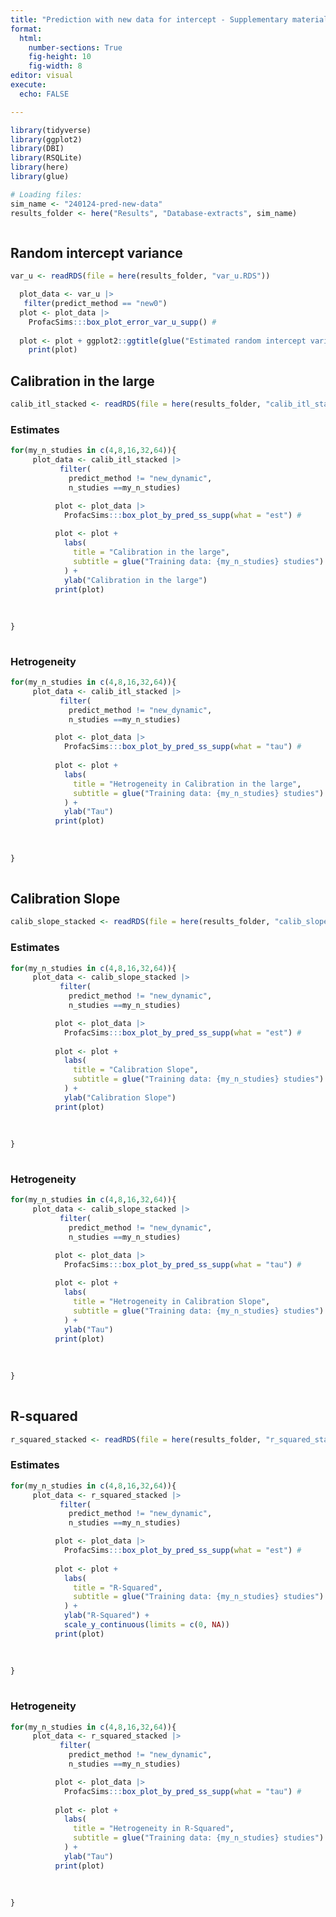 ```yaml
---
title: "Prediction with new data for intercept - Supplementary material"
format: 
  html:
    number-sections: True
    fig-height: 10
    fig-width: 8
editor: visual
execute: 
  echo: FALSE

---
```


```r
library(tidyverse)
library(ggplot2)
library(DBI)
library(RSQLite)
library(here)
library(glue)

# Loading files:
sim_name <- "240124-pred-new-data"
results_folder <- here("Results", "Database-extracts", sim_name)



```


## Random intercept variance

```r
var_u <- readRDS(file = here(results_folder, "var_u.RDS"))

  plot_data <- var_u |> 
   filter(predict_method == "new0")
  plot <- plot_data |> 
    ProfacSims:::box_plot_error_var_u_supp() #
  
  plot <- plot + ggplot2::ggtitle(glue("Estimated random intercept variance")) 
    print(plot)

```
## Calibration in the large
```R
calib_itl_stacked <- readRDS(file = here(results_folder, "calib_itl_stacked.RDS"))

```


### Estimates
```r

for(my_n_studies in c(4,8,16,32,64)){
     plot_data <- calib_itl_stacked |> 
           filter(
             predict_method != "new_dynamic", 
             n_studies ==my_n_studies) 

          plot <- plot_data |> 
            ProfacSims:::box_plot_by_pred_ss_supp(what = "est") # 
          
          plot <- plot + 
            labs(
              title = "Calibration in the large",
              subtitle = glue("Training data: {my_n_studies} studies")
            ) +
            ylab("Calibration in the large")
          print(plot)
      
  
    
}     
       
```


### Hetrogeneity
```r

for(my_n_studies in c(4,8,16,32,64)){
     plot_data <- calib_itl_stacked |> 
           filter(
             predict_method != "new_dynamic", 
             n_studies ==my_n_studies) 

          plot <- plot_data |> 
            ProfacSims:::box_plot_by_pred_ss_supp(what = "tau") #
          
          plot <- plot + 
            labs(
              title = "Hetrogeneity in Calibration in the large",
              subtitle = glue("Training data: {my_n_studies} studies")
            ) +
            ylab("Tau")
          print(plot)
      
  
    
}     
       
```

## Calibration Slope
```R
calib_slope_stacked <- readRDS(file = here(results_folder, "calib_slope_stacked.RDS"))

```


### Estimates
```r

for(my_n_studies in c(4,8,16,32,64)){
     plot_data <- calib_slope_stacked |> 
           filter(
             predict_method != "new_dynamic", 
             n_studies ==my_n_studies) 

          plot <- plot_data |> 
            ProfacSims:::box_plot_by_pred_ss_supp(what = "est") # 
          
          plot <- plot + 
            labs(
              title = "Calibration Slope",
              subtitle = glue("Training data: {my_n_studies} studies")
            ) +
            ylab("Calibration Slope")
          print(plot)
      
  
    
}     
       
```


### Hetrogeneity
```r

for(my_n_studies in c(4,8,16,32,64)){
     plot_data <- calib_slope_stacked |> 
           filter(
             predict_method != "new_dynamic", 
             n_studies ==my_n_studies) 

          plot <- plot_data |> 
            ProfacSims:::box_plot_by_pred_ss_supp(what = "tau") #
          
          plot <- plot + 
            labs(
              title = "Hetrogeneity in Calibration Slope",
              subtitle = glue("Training data: {my_n_studies} studies")
            ) +
            ylab("Tau")
          print(plot)
      
  
    
}     
       
```



## R-squared
```R
r_squared_stacked <- readRDS(file = here(results_folder, "r_squared_stacked.RDS"))
```


### Estimates
```r

for(my_n_studies in c(4,8,16,32,64)){
     plot_data <- r_squared_stacked |> 
           filter(
             predict_method != "new_dynamic", 
             n_studies ==my_n_studies) 

          plot <- plot_data |> 
            ProfacSims:::box_plot_by_pred_ss_supp(what = "est") # 
          
          plot <- plot + 
            labs(
              title = "R-Squared",
              subtitle = glue("Training data: {my_n_studies} studies")
            ) +
            ylab("R-Squared") +
            scale_y_continuous(limits = c(0, NA))
          print(plot)
      
  
    
}     
       
```


### Hetrogeneity
```r

for(my_n_studies in c(4,8,16,32,64)){
     plot_data <- r_squared_stacked |> 
           filter(
             predict_method != "new_dynamic", 
             n_studies ==my_n_studies) 

          plot <- plot_data |> 
            ProfacSims:::box_plot_by_pred_ss_supp(what = "tau") #
          
          plot <- plot + 
            labs(
              title = "Hetrogeneity in R-Squared",
              subtitle = glue("Training data: {my_n_studies} studies")
            ) +
            ylab("Tau")
          print(plot)
      
  
    
}     
       
```



